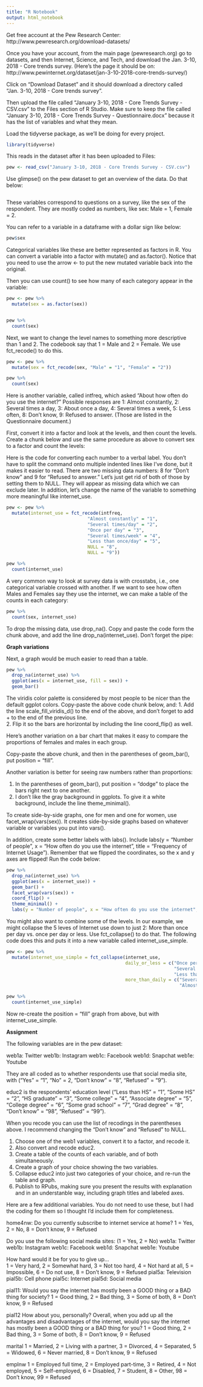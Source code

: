 ```yaml
---
title: "R Notebook"
output: html_notebook
---
```


Get free account at the Pew Research Center: http://www.pewresearch.org/download-datasets/  

Once you have your account, from the main page (pewresearch.org) go to datasets, and then Internet, Science, and Tech, and download the Jan. 3-10, 2018 - Core trends survey. (Here's the page it should be on: http://www.pewinternet.org/dataset/jan-3-10-2018-core-trends-survey/)

Click on "Download Dataset" and it should download a directory called "Jan. 3-10, 2018 - Core trends survey".

Then upload the file called "January 3-10, 2018 - Core Trends Survey - CSV.csv" to the Files section of R Studio. Make sure to keep the file called "January 3-10, 2018 - Core Trends Survey - Questionnaire.docx" because it has the list of variables and what they mean.

Load the tidyverse package, as we'll be doing for every project.

```r
library(tidyverse)
```


This reads in the dataset after it has been uploaded to Files:

```r
pew <- read_csv("January 3-10, 2018 - Core Trends Survey - CSV.csv")
```

Use glimpse() on the pew dataset to get an overview of the data. Do that below:

```r


```


These variables correspond to questions on a survey, like the sex of the respondent. They are mostly coded as numbers, like sex: Male = 1, Female = 2.  

You can refer to a variable in a dataframe with a dollar sign like below:

```r
pew$sex
```

Categorical variables like these are better represented as factors in R. You can convert a variable into a factor with mutate() and as.factor(). Notice that you need to use the arrow <- to put the new mutated variable back into the original.

Then you can use count() to see how many of each category appear in the variable:

```r

pew <- pew %>% 
  mutate(sex = as.factor(sex))


pew %>% 
  count(sex)

```

Next, we want to change the level names to something more descriptive than 1 and 2. The codebook say that 1 = Male and 2 = Female. We use fct_recode() to do this. 

```r
pew <- pew %>% 
  mutate(sex = fct_recode(sex, "Male" = "1", "Female" = "2"))

pew %>% 
  count(sex)

```


Here is another variable, called intfreq, which asked "About how often do you use the internet?" Possible responses are 1: Almost constantly, 2: Several times a day, 3: About once a day, 4: Several times a week, 5: Less often, 8: Don't know, 9: Refused to answer. (Those are listed in the Questionnaire document.)

First, convert it into a factor and look at the levels, and then count the levels.  Create a chunk below and use the same procedure as above to convert sex to a factor and count the levels:   











Here is the code for converting each number to a verbal label. You don't have to split the command onto multiple indented lines like I've done, but it makes it easier to read. There are two missing data numbers: 8 for "Don't know" and 9 for "Refused to answer." Let's just get rid of both of those by setting them to NULL. They will appear as missing data which we can exclude later. In addition, let's change the name of the variable to something more meaningful like internet_use.

```r
pew <- pew %>%
  mutate(internet_use = fct_recode(intfreq,
                              "Almost constantly" = "1",
                              "Several times/day" = "2",
                              "Once per day" = "3",
                              "Several times/week" = "4",
                              "Less than once/day" = "5",
                              NULL = "8",
                              NULL = "9"))

pew %>% 
  count(internet_use)
```


A very common way to look at survey data is with crosstabs, i.e., one categorical variable crossed with another. If we want to see how often Males and Females say they use the internet, we can make a table of the counts in each category:

```r
pew %>% 
  count(sex, internet_use)
```

To drop the missing data, use drop_na(). Copy and paste the code form the chunk above, and add the line drop_na(internet_use). Don't forget the pipe:










**Graph variations**

Next, a graph would be much easier to read than a table. 

```r
pew %>% 
  drop_na(internet_use) %>% 
  ggplot(aes(x = internet_use, fill = sex)) +
  geom_bar()
```

The viridis color palette is considered by most people to be nicer than the default ggplot colors. Copy-paste the above code chunk below, and:
1. Add the line scale_fill_viridis_d() to the end of the above, and don't forget to add + to the end of the previous line.  
2. Flip it so the bars are horizontal by including the line coord_flip() as well.












Here's another variation on a bar chart that makes it easy to compare the proportions of females and males in each group. 

Copy-paste the above chunk, and then in the parentheses of geom_bar(), put position = "fill". 











Another variation is better for seeing raw numbers rather than proportions:

1. In the parentheses of geom_bar(), put position = "dodge" to place the bars right next to one another. 
2. I don't like the gray background in ggplots. To give it a white background, include the line theme_minimal().








To create side-by-side graphs, one for men and one for women, use facet_wrap(vars(sex)). It creates side-by-side graphs based on whatever variable or variables you put into vars().

In addition, create some better labels with labs(). Include labs(y = "Number of people", x = "How often do you use the internet", title = "Frequency of Internet Usage"). Remember that we flipped the coordinates, so the x and y axes are flipped! Run the code below:

```r
pew %>% 
  drop_na(internet_use) %>% 
  ggplot(aes(x = internet_use)) +
  geom_bar() +
  facet_wrap(vars(sex)) +
  coord_flip() +
  theme_minimal() +
  labs(y = "Number of people", x = "How often do you use the internet", title = "Frequency of Internet Usage")
```



You might also want to combine some of the levels. In our example, we might collapse the 5 leves of Internet use down to just 2: More than once per day vs. once per day or less. Use fct_collapse() to do that. The following code does this and puts it into a new variable called internet_use_simple. 

```r
pew <- pew %>% 
  mutate(internet_use_simple = fct_collapse(internet_use,
                                            daily_or_less = c("Once per day", 
                                                              "Several times/week", 
                                                              "Less than once/day"),
                                            more_than_daily = c("Several times/day", 
                                                                "Almost constantly")))

pew %>% 
  count(internet_use_simple)
```

Now re-create the position = "fill" graph from above, but with internet_use_simple.























**Assignment**

The following variables are in the pew dataset:

web1a: Twitter
web1b: Instagram
web1c: Facebook
web1d: Snapchat
web1e: Youtube

They are all coded as to whether respondents use that social media site, with ("Yes" = "1", "No" = 2, "Don't know" = "8", "Refused" = "9").

educ2 is the respondents' education level ("Less than HS" = "1", "Some HS" = "2", "HS graduate" = "3", "Some college" = "4", "Associate degree" = "5", "College degree" = "6", "Some grad school" = "7", "Grad degree" = "8", "Don't know" = "98", "Refused" = "99").

When you recode you can use the list of recodings in the parentheses above. I recommend changing the "Don't know" and "Refused" to NULL.


1. Choose one of the web1 variables, convert it to a factor, and recode it.
2. Also convert and recode educ2.  
3. Create a table of the counts of each variable, and of both simultaneously.    
4. Create a graph of your choice showing the two variables.  
5. Collapse educ2 into just two categories of your choice, and re-run the table and graph.  
6. Publish to RPubs, making sure you present the results with explanation and in an understanble way, including graph titles and labeled axes.



Here are a few additional variables. You do not need to use these, but I had the coding for them so I thought I'd include them for completeness.

home4nw: Do you currently subscribe to internet service at home? 1 = Yes, 2 = No, 8 = Don't know, 9 = Refused


Do you use the following social media sites:   (1 = Yes, 2 = No)
web1a: Twitter
web1b: Instagram
web1c: Facebook
web1d: Snapchat
web1e: Youtube


How hard would it be for you to give up...  
1 = Very hard, 2 = Somewhat hard, 3 = Not too hard, 4 = Not hard at all, 5 = Impossible, 6 = Do not use, 8 = Don't know, 9 = Refused
pial5a: Television
pial5b: Cell phone
pial5c: Internet
pial5d: Social media


pial11:
Would you say the internet has mostly been a GOOD thing or a BAD thing for society?
1 = Good thing, 2 = Bad thing, 3 = Some of both, 8 = Don't know, 9 = Refused


pial12
How about you, personally? Overall, when you add up all the advantages and 	disadvantages of the internet, would you say the internet has mostly been a GOOD thing or a BAD thing for 	you? 
1 = Good thing, 2 = Bad thing, 3 = Some of both, 8 = Don't know, 9 = Refused


marital
1 = Married, 2 = Living with a partner, 3 = Divorced, 4 = Separated, 5 = Widowed, 6 = Never married, 8 = Don't know, 9 = Refused


emplnw
1 = Employed full time, 2 = Employed part-time, 3 = Retired, 4 = Not employed, 5 = Self-employed, 6 = Disabled, 7 = Student, 8 = Other, 98 = Don't know, 99 = Refused